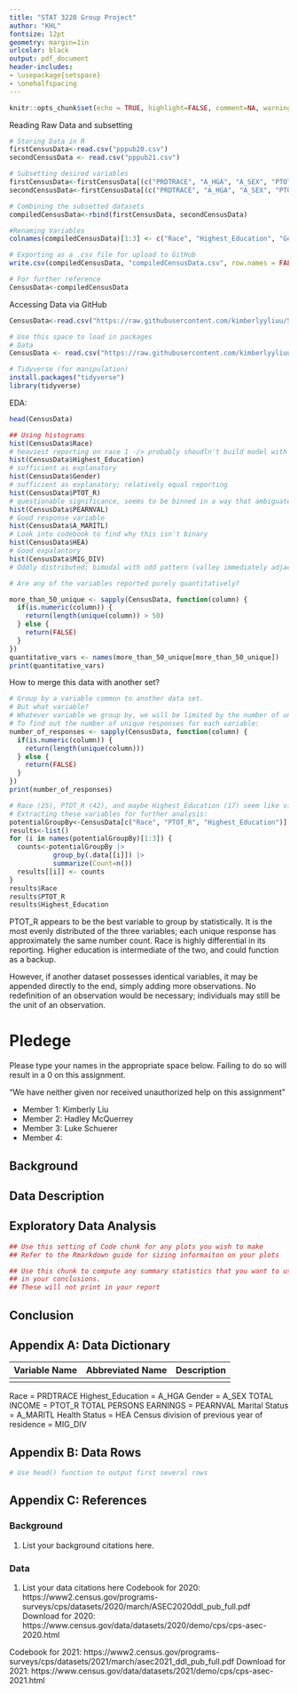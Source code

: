 ```yaml
---
title: "STAT 3220 Group Project" 
author: "KHL"
fontsize: 12pt
geometry: margin=1in
urlcolor: black
output: pdf_document
header-includes:
- \usepackage{setspace}
- \onehalfspacing
---
```


```r
knitr::opts_chunk$set(echo = TRUE, highlight=FALSE, comment=NA, warnings=FALSE,message=FALSE)
```

Reading Raw Data and subsetting
```r
# Storing Data in R
firstCensusData<-read.csv("pppub20.csv")
secondCensusData <- read.csv("pppub21.csv")

# Subsetting desired variables
firstCensusData<-firstCensusData[(c("PRDTRACE", "A_HGA", "A_SEX", "PTOT_R", "PEARNVAL", "A_MARITL", "HEA", "MIG_DIV"))]
secondCensusData<-firstCensusData[(c("PRDTRACE", "A_HGA", "A_SEX", "PTOT_R", "PEARNVAL", "A_MARITL", "HEA", "MIG_DIV"))]

# Combining the subsetted datasets
compiledCensusData<-rbind(firstCensusData, secondCensusData)

#Renaming Variables
colnames(compiledCensusData)[1:3] <- c("Race", "Highest_Education", "Gender")

# Exporting as a .csv file for upload to GitHub
write.csv(compiledCensusData, "compiledCensusData.csv", row.names = FALSE)

# For further reference
CensusData<-compiledCensusData
```

Accessing Data via GitHub
```r
CensusData<-read.csv("https://raw.githubusercontent.com/kimberlyyliuu/STAT3220Project/main/compiledCensusData.csv",header=T)
```


```r
# Use this space to load in packages
# Data
CensusData <- read.csv("https://raw.githubusercontent.com/kimberlyyliuu/STAT3220Project/main/2020CensusDataSet.csv", header = T)

# Tidyverse (for manipulation)
install.packages("tidyverse")
library(tidyverse)

```

EDA: 
```r
head(CensusData)

## Using histograms
hist(CensusData$Race)
# heaviest reporting on race 1 -/> probably shoudln't build model with race as explanatory because of this biased reporting
hist(CensusData$Highest_Education)
# sufficient as explanatory
hist(CensusData$Gender)
# sufficient as explanatory; relatively equal reporting
hist(CensusData$PTOT_R)
# questionable significance, seems to be binned in a way that ambiguates data
hist(CensusData$PEARNVAL)
# Good response variable
hist(CensusData$A_MARITL)
# Look into codebook to find why this isn't binary
hist(CensusData$HEA)
# Good expalantory 
hist(CensusData$MIG_DIV)
# Oddly distributed; bimodal with odd pattern (valley immediately adjacent to mode)

# Are any of the variables reported purely quantitatively? 

more_than_50_unique <- sapply(CensusData, function(column) {
  if(is.numeric(column)) { 
    return(length(unique(column)) > 50) 
  } else {
    return(FALSE)
  }
})
quantitative_vars <- names(more_than_50_unique[more_than_50_unique])
print(quantitative_vars)
```

How to merge this data with another set? 
```r
# Group by a variable common to another data set.
# But what variable? 
# Whatever variable we group by, we will be limited by the number of unique responses to that variable; for example, if we group by gender, then we will only have 2 observations to perform regression analysis on. Ideally, we should have at least 30-50. 
# To find out the number of unique responses for each variable: 
number_of_responses <- sapply(CensusData, function(column) {
  if(is.numeric(column)) { 
    return(length(unique(column))) 
  } else {
    return(FALSE)
  }
})
print(number_of_responses)
```

```r
# Race (25), PTOT_R (42), and maybe Highest_Education (17) seem like viable variables to group by. 
# Extracting these variables for further analysis: 
potentialGroupBy<-CensusData[c("Race", "PTOT_R", "Highest_Education")]
results<-list()
for (i in names(potentialGroupBy)[1:3]) {
  counts<-potentialGroupBy |>
           group_by(.data[[i]]) |>
           summarize(Count=n())
  results[[i]] <- counts
}
results$Race
results$PTOT_R
results$Highest_Education
```
PTOT_R appears to be the best variable to group by statistically. It is the most evenly distributed of the three variables; each unique response has approximately the same number count. Race is highly differential in its reporting. Higher education is intermediate of the two, and could function as a backup. 

However, if another dataset possesses identical variables, it may be appended directly to the end, simply adding more observations. No redefinition of an observation would be necessary; individuals may still be the unit of an observation. 


\newpage 

# Pledege
Please type your names in the appropriate space below. Failing to do so will result in a 0 on this assignment.

"We have neither given nor received unauthorized help on this assignment"

- Member 1: Kimberly Liu
- Member 2: Hadley McQuerrey
- Member 3: Luke Schuerer 
- Member 4:

\newpage

## Background

## Data Description

## Exploratory Data Analysis

```r
## Use this setting of Code chunk for any plots you wish to make
## Refer to the Rmarkdown guide for sizing informaiton on your plots
```


```r
## Use this chunk to compute any summary statistics that you want to use
## in your conclusions. 
## These will not print in your report
```

## Conclusion

\newpage

## Appendix A: Data Dictionary

|Variable Name|Abbreviated Name|Description|
|:----:|:----:|:----:|
|  |  |    |

Race = PRDTRACE
Highest_Education = A_HGA
Gender = A_SEX
TOTAL INCOME = PTOT_R
TOTAL PERSONS EARNINGS = PEARNVAL
Marital Status = A_MARITL
Health Status = HEA 
Census division of previous year of residence = MIG_DIV 



\newpage
## Appendix B: Data Rows
```r
# Use head() function to output first several rows

```

\newpage
## Appendix C: References

### Background
1. List your background citations here.

### Data
1. List your data citations here
Codebook for 2020: https://www2.census.gov/programs-surveys/cps/datasets/2020/march/ASEC2020ddl_pub_full.pdf 
Download for 2020: https://www.census.gov/data/datasets/2020/demo/cps/cps-asec-2020.html

Codebook for 2021: https://www2.census.gov/programs-surveys/cps/datasets/2021/march/asec2021_ddl_pub_full.pdf
Download for 2021: https://www.census.gov/data/datasets/2021/demo/cps/cps-asec-2021.html 